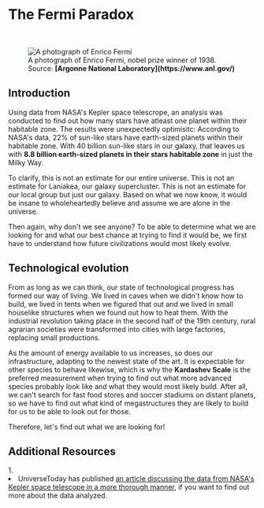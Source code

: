 
# The Fermi Paradox

<ReadingTime />

<br/>
<figure>
<Image src={require(".//../../../resources/images/fermi.png")} alt="A photograph of Enrico Fermi" />
<figcaption style={{ color: "rgb(156, 156, 156)", fontSize: "14px", marginTop: "2px" }}>A photograph of Enrico Fermi, nobel prize winner of 1938. Source: <strong>[Argonne National Laboratory](https://www.anl.gov/)</strong></figcaption>
</figure>

## Introduction
Using data from NASA's Kepler space telescrope, an analysis was conducted to find out how many stars have atleast one planet within their habitable zone. The results were unexpectedly optimisitc: According to NASA's data, 22% of sun-like stars have earth-sized planets within their habitable zone. With 40 billion sun-like stars in our galaxy, that leaves us with <strong>8.8 billion earth-sized planets in their stars habitable zone</strong> in just the Milky Way. 

To clarify, this is not an estimate for our entire universe. This is not an estimate for Laniakea, our galaxy supercluster. This is not an estimate for our local group but just our galaxy. Based on what we now know, it would be insane to wholeheartedly believe and assume we are alone in the universe.

Then again, why don't we see anyone? To be able to determine what we are looking for and what our best chance at trying to find it would be, we first have to understand how future civilizations would most likely evolve.

## Technological evolution
From as long as we can think, our state of technological progress has formed our way of living. We lived in caves when we didn't know how to build, we lived in tents when we figured that out and we lived in small houselike structures when we found out how to heat them. With the industrial revolution taking place in the second half of the 19th century, rural agrarian societies were transformed into cities with large factories, replacing small productions.

As the amount of energy available to us increases, so does our infrastructure, adapting to the newest state of the art. It is expectable for other species to behave likewise, which is why the <strong>Kardashev Scale</strong> is the preferred measurement when trying to find out what more advanced species probably look like and what they would most likely build. After all, we can't search for fast food stores and soccer stadiums on distant planets, so we have to find out what kind of megastructures they are likely to build for us to be able to look out for those.

Therefore, let's find out what we are looking for!


## Additional Resources
<AdditionalResources>
  <div>
    <span>1. </span><li>UniverseToday has published <a href="https://www.universetoday.com/106121/22-of-sun-like-stars-have-earth-sized-planets-in-the-habitable-zone/" target="_blank">an article discussing the data from NASA's Kepler space telescope in a more thorough manner</a>, if you want to find out more about the data analyzed.</li>
  </div>
</AdditionalResources>


<Analytics />